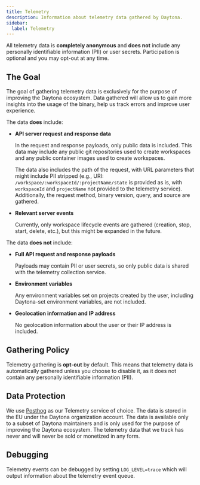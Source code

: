 ```yaml
---
title: Telemetry
description: Information about telemetry data gathered by Daytona.
sidebar:
  label: Telemetry
---
```


All telemetry data is **completely anonymous** and **does not** include any personally identifiable information (PII) or user secrets. Participation is optional and you may opt-out at any time.

## The Goal

The goal of gathering telemetry data is exclusively for the purpose of improving the Daytona ecosystem.
Data gathered will allow us to gain more insights into the usage of the binary, help us track errors and improve user experience.

The data **does** include:

- **API server request and response data**

  In the request and response payloads, only public data is included.
  This data may include any public git repositories used to create workspaces and any public container images used to create workspaces.

  The data also includes the path of the request, with URL parameters that might include PII stripped (e.g., URI: `/workspace/:workspaceId/:projectName/state` is provided as is,
  with `workspaceId` and `projectName` not provided to the telemetry service).
  Additionally, the request method, binary version, query, and source are gathered.

- **Relevant server events**

  Currently, only workspace lifecycle events are gathered (creation, stop, start, delete, etc.), but this might be expanded in the future.

The data **does not** include:

- **Full API request and response payloads**

  Payloads may contain PII or user secrets, so only public data is shared with the telemetry collection service.

- **Environment variables**

  Any environment variables set on projects created by the user, including Daytona-set environment variables, are not included.

- **Geolocation information and IP address**

  No geolocation information about the user or their IP address is included.

## Gathering Policy

Telemetry gathering is **opt-out** by default. This means that telemetry data is automatically gathered unless you choose to disable it, as it does not contain any personally identifiable information (PII).

## Data Protection

We use <a href="https://posthog.com/" target="_blank">Posthog</a> as our Telemetry service of choice.
The data is stored in the EU under the Daytona organization account.
The data is available only to a subset of Daytona maintainers and is only used for the purpose of improving the Daytona ecosystem.
The telemetry data that we track has never and will never be sold or monetized in any form.

## Debugging

Telemetry events can be debugged by setting `LOG_LEVEL=trace` which will output information about the telemetry event queue.
